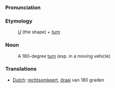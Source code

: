 ===Pronunciation===

===Etymology===
:''[[U]]'' (the shape) + ''[[turn]]''

===Noun===
:A 180-degree [[turn]] (esp. in a moving vehicle)

===Translations===
*[[Dutch]]: [[rechtsomkeert]], [[draai]] van 180 graden
